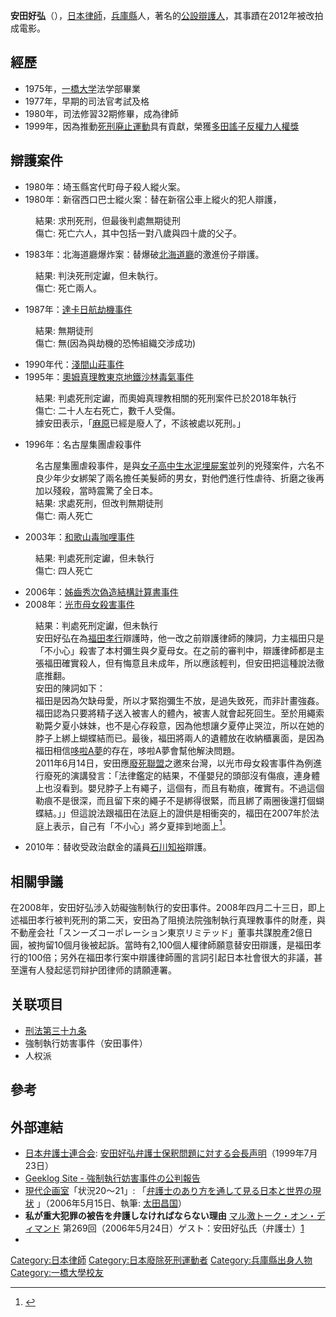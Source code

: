 {{Japanese|japanese=安田 好弘|kana=やすだ よしひろ|romaji=Yasuda Yoshihiro}}

'''安田好弘'''（{{bd|1947年|12月4日|||Yasuda Yoshihiro}}），[[日本|日本]][[律師|律師]]，[[兵庫縣|兵庫縣]]人，著名的[[公設辯護人|公設辯護人]]，其事蹟在2012年被改拍成電影。

==經歷==
*1975年，[[一橋大学|一橋大学]]法学部畢業
*1977年，早期的司法官考試及格
*1980年，司法修習32期修畢，成為律師
*1999年，因為推動[[死刑存廢問題|死刑廃止運動]]具有貢獻，榮獲[[多田謠子反權力人權獎|多田謠子反權力人權獎]]

== 辯護案件 ==
* 1980年：埼玉縣宮代町母子殺人縱火案。
* 1980年：新宿西口巴士縱火案：替在新宿公車上縱火的犯人辯護，
:結果: 求刑死刑，但最後判處無期徒刑
:傷亡: 死亡六人，其中包括一對八歲與四十歲的父子。
* 1983年：北海道廳爆炸案：替爆破[[北海道廳|北海道廳]]的激進份子辯護。
:結果: 判決死刑定讞，但未執行。
:傷亡: 死亡兩人。
* 1987年：[[達卡日航劫機事件|達卡日航劫機事件]]
:結果: 無期徒刑
:傷亡: 無(因為與劫機的恐怖組織交涉成功)
* 1990年代：[[淺間山莊事件|淺間山莊事件]]
* 1995年：[[奧姆真理教|奧姆真理教]][[東京地鐵沙林毒氣事件|東京地鐵沙林毒氣事件]]
:結果: 判處死刑定讞，而奧姆真理教相關的死刑案件已於2018年執行
:傷亡: 二十人左右死亡，數千人受傷。
:據安田表示，「[[麻原彰晃|麻原]]已經是廢人了，不該被處以死刑。」
* 1996年：名古屋集團虐殺事件
:名古屋集團虐殺事件，是與[[女子高中生水泥埋屍案|女子高中生水泥埋屍案]]並列的兇殘案件，六名不良少年少女綁架了兩名擔任美髮師的男女，對他們進行性虐待、折磨之後再加以殘殺，當時震驚了全日本。
:結果: 求處死刑，但改判無期徒刑
:傷亡: 兩人死亡
* 2003年：[[和歌山毒咖哩事件|和歌山毒咖哩事件]]
:結果: 判處死刑定讞，但未執行
:傷亡: 四人死亡
* 2006年：[[姊齒秀次偽造結構計算書事件|姊齒秀次偽造結構計算書事件]]
* 2008年：[[光市母女殺害事件|光市母女殺害事件]]
:結果：判處死刑定讞，但未執行
:安田好弘在為[[福田孝行|福田孝行]]辯護時，他一改之前辯護律師的陳詞，力主福田只是「不小心」殺害了本村彌生與夕夏母女。在之前的審判中，辯護律師都是主張福田確實殺人，但有悔意且未成年，所以應該輕判，但安田把這種說法徹底推翻。
:安田的陳詞如下：
:福田是因為欠缺母愛，所以才緊抱彌生不放，是過失致死，而非計畫強姦。福田認為只要將精子送入被害人的體內，被害人就會起死回生。至於用繩索勒斃夕夏小妹妹，也不是心存殺意，因為他想讓夕夏停止哭泣，所以在她的脖子上綁上蝴蝶結而已。最後，福田將兩人的遺體放在收納櫃裏面，是因為福田相信[[哆啦A夢|哆啦A夢]]的存在，哆啦A夢會幫他解決問題。
:2011年6月14日，安田應[[廢死聯盟|廢死聯盟]]之邀來台灣，以光市母女殺害事件為例進行廢死的演講發言：「法律鑑定的結果，不僅嬰兒的頭部沒有傷痕，連身體上也沒看到。嬰兒脖子上有繩子，這個有，而且有勒痕，確實有。不過這個勒痕不是很深，而且留下來的繩子不是綁得很緊，而且綁了兩圈後還打個蝴蝶結。」」但這說法跟福田在法庭上的證供是相衝突的，福田在2007年於法庭上表示，自己有「不小心」將夕夏摔到地面上<ref>{{Cite web |url=http://www.youtube.com/watch?v=pAzUB9AXr0M#t=3m |title=安田好弘律師—為「惡人」辯護～另一個與絕望奮鬥的故事04  |access-date=2012-04-20 |archive-date=2016-10-12 |archive-url=https://web.archive.org/web/20161012225720/https://www.youtube.com/watch?v=pAzUB9AXr0M#t=3m |dead-url=no }}</ref>。
* 2010年：替收受政治獻金的議員[[石川知裕|石川知裕]]辯護。

==相關爭議==
在2008年，安田好弘涉入妨礙強制執行的安田事件。2008年四月二十三日，即上述福田孝行被判死刑的第二天，安田為了阻撓法院強制執行真理教事件的財產，與不動産会社「スンーズコーポレーション東京リミテッド」董事共謀脫產2億日圓，被拘留10個月後被起訴。當時有2,100個人權律師願意替安田辯護，是福田孝行的100倍；另外在福田孝行案中辯護律師團的言詞引起日本社會很大的非議，甚至還有人發起惩罚辩护团律师的請願連署。

==关联项目==
*[[刑法第三十九条|刑法第三十九条]]
*強制執行妨害事件（安田事件）
*人权派

==參考==
{{reflist}}

== 外部連結 ==
* [[日本弁護士連合会|日本弁護士連合会]]: [https://web.archive.org/web/20180708192404/https://www.nichibenren.or.jp/activity/document/statement/year/1999/1999_15.html 安田好弘弁護士保釈問題に対する会長声明]（1999年7月23日）
* [http://yassan.info/ Geeklog Site - 強制執行妨害事件の公判報告] {{Wayback|url=http://yassan.info/ |date=20130217110700 }}
* [[現代企画室|現代企画室]]「状況20～21」: 「[http://www.jca.apc.org/gendai/20-21/2006/bengoshi.html 弁護士のあり方を通して見る日本と世界の現状] {{Wayback|url=http://www.jca.apc.org/gendai/20-21/2006/bengoshi.html |date=20200927094845 }}」（2006年5月15日、執筆: [[太田昌国|太田昌国]]）
* '''私が重大犯罪の被告を弁護しなければならない理由''' [[マル激トーク・オン・ディマンド|マル激トーク・オン・ディマンド]] 第269回（2006年5月24日）ゲスト：安田好弘氏（弁護士）[https://web.archive.org/web/20130603111138/http://www.videonews.com/on-demand/261270/000149.php]
* {{Allcinema title|342314|死刑弁護人}}

{{DEFAULTSORT:Yasuda Yoshihiro}}
[[Category:日本律師|Category:日本律師]]
[[Category:日本廢除死刑運動者|Category:日本廢除死刑運動者]]
[[Category:兵庫縣出身人物|Category:兵庫縣出身人物]]
[[Category:一橋大學校友|Category:一橋大學校友]]